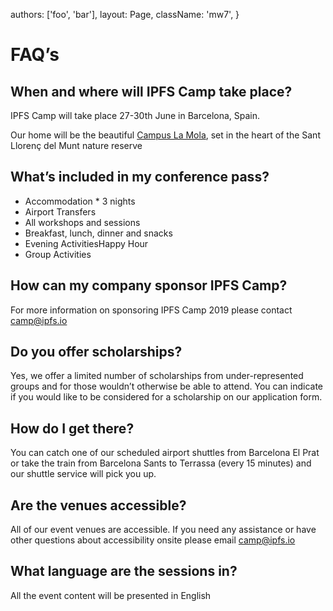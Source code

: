 


  authors: ['foo', 'bar'],
  layout: Page,
  className: 'mw7',
}

# FAQ’s

## When and where will IPFS Camp take place?

IPFS Camp will take place 27-30th June in Barcelona, Spain.

Our home will be the beautiful [Campus La Mola](https://www.chateauform.com/en/house/campus-la-mola/), set in the heart of the Sant Llorenç del Munt nature reserve

## What’s included in my conference pass?

- Accommodation \* 3 nights
- Airport Transfers
- All workshops and sessions
- Breakfast, lunch, dinner and snacks
- Evening ActivitiesHappy Hour
- Group Activities

## How can my company sponsor IPFS Camp?

For more information on sponsoring IPFS Camp 2019 please contact [camp@ipfs.io](mailto:camp@ipfs.io)

## Do you offer scholarships?

Yes, we offer a limited number of scholarships from under-represented groups and for those wouldn’t otherwise be able to attend. You can indicate if you would like to be considered for a scholarship on our application form.

## How do I get there?

You can catch one of our scheduled airport shuttles from Barcelona El Prat or take the train from Barcelona Sants to Terrassa (every 15 minutes) and our shuttle service will pick you up.

## Are the venues accessible?

All of our event venues are accessible. If you need any assistance or have other questions about accessibility onsite please email [camp@ipfs.io](mailto:camp@ipfs.io)

## What language are the sessions in?

All the event content will be presented in English
